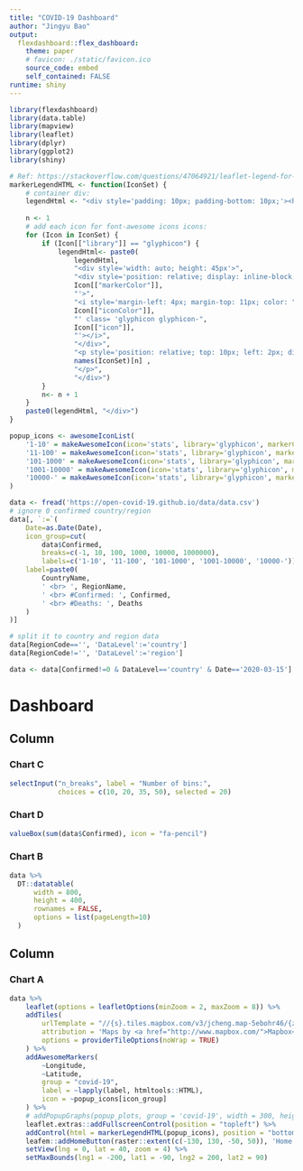 ```yaml
---
title: "COVID-19 Dashboard"
author: "Jingyu Bao"
output:
  flexdashboard::flex_dashboard:
    theme: paper
    # favicon: ./static/favicon.ico
    source_code: embed
    self_contained: FALSE
runtime: shiny
---
```


```r
library(flexdashboard)
library(data.table)
library(mapview)
library(leaflet)
library(dplyr)
library(ggplot2)
library(shiny)
```



```r
# Ref: https://stackoverflow.com/questions/47064921/leaflet-legend-for-addawesomemarkers-function-with-icons
markerLegendHTML <- function(IconSet) {
    # container div:
    legendHtml <- "<div style='padding: 10px; padding-bottom: 10px;'><h4 style='padding-top:0; padding-bottom:10px; margin: 0;'> Confirmed </h4>"
    
    n <- 1
    # add each icon for font-awesome icons icons:
    for (Icon in IconSet) {
        if (Icon[["library"]] == "glyphicon") {
            legendHtml<- paste0(
                legendHtml, 
                "<div style='width: auto; height: 45px'>",
                "<div style='position: relative; display: inline-block; width: 36px; height: 45px' class='awesome-marker awesome-marker-icon-",
                Icon[["markerColor"]],
                "'>",
                "<i style='margin-left: 4px; margin-top: 11px; color: ",
                Icon[["iconColor"]],
                "' class= 'glyphicon glyphicon-",
                Icon[["icon"]],
                "'></i>",
                "</div>",
                "<p style='position: relative; top: 10px; left: 2px; display: inline-block; ' >", 
                names(IconSet)[n] ,
                "</p>",
                "</div>")    
        }
        n<- n + 1
    }
    paste0(legendHtml, "</div>")
}

popup_icons <- awesomeIconList(
    '1-10' = makeAwesomeIcon(icon='stats', library='glyphicon', markerColor = 'lightblue'),
    '11-100' = makeAwesomeIcon(icon='stats', library='glyphicon', markerColor = 'orange'),
    '101-1000' = makeAwesomeIcon(icon='stats', library='glyphicon', markerColor = 'red'),
    '1001-10000' = makeAwesomeIcon(icon='stats', library='glyphicon', markerColor = 'black'),
    '10000-' = makeAwesomeIcon(icon='stats', library='glyphicon', markerColor = 'black', iconColor = 'darkred')
)
```


```r
data <- fread('https://open-covid-19.github.io/data/data.csv')
# ignore 0 confirmed country/region
data[, `:=`(
    Date=as.Date(Date),
    icon_group=cut(
        data$Confirmed, 
        breaks=c(-1, 10, 100, 1000, 10000, 1000000), 
        labels=c('1-10', '11-100', '101-1000', '1001-10000', '10000-')),
    label=paste0(
        CountryName, 
        ' <br> ', RegionName,
        ' <br> #Confirmed: ', Confirmed,
        ' <br> #Deaths: ', Deaths
    )
)]

# split it to country and region data
data[RegionCode=='', 'DataLevel':='country']
data[RegionCode!='', 'DataLevel':='region']

data <- data[Confirmed!=0 & DataLevel=='country' & Date=='2020-03-15']
```

Dashboard {data-icon="ion-stats-bars"}
=====================================  

Column {data-width=350}
-----------------------------------------------------------------------

### Chart C

```r
selectInput("n_breaks", label = "Number of bins:",
            choices = c(10, 20, 35, 50), selected = 20)
```

### Chart D

```r
valueBox(sum(data$Confirmed), icon = "fa-pencil")
```

### Chart B

```r
data %>%
  DT::datatable(
      width = 800,
      height = 400,
      rownames = FALSE,
      options = list(pageLength=10)
  )
```

Column {data-width=650}
-----------------------------------------------------------------------

### Chart A

```r
data %>%
    leaflet(options = leafletOptions(minZoom = 2, maxZoom = 8)) %>%
    addTiles(
        urlTemplate = "//{s}.tiles.mapbox.com/v3/jcheng.map-5ebohr46/{z}/{x}/{y}.png",
        attribution = 'Maps by <a href="http://www.mapbox.com/">Mapbox</a>',
        options = providerTileOptions(noWrap = TRUE)
    ) %>%
    addAwesomeMarkers(
        ~Longitude,
        ~Latitude,
        group = "covid-19",
        label = ~lapply(label, htmltools::HTML),
        icon = ~popup_icons[icon_group]
    ) %>%
    # addPopupGraphs(popup_plots, group = 'covid-19', width = 300, height = 300) %>%
    leaflet.extras::addFullscreenControl(position = "topleft") %>%
    addControl(html = markerLegendHTML(popup_icons), position = "bottomright") %>%
    leafem::addHomeButton(raster::extent(c(-130, 130, -50, 50)), 'Home', position = 'topleft') %>%
    setView(lng = 0, lat = 40, zoom = 4) %>%
    setMaxBounds(lng1 = -200, lat1 = -90, lng2 = 200, lat2 = 90)
```






